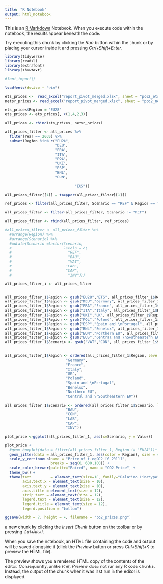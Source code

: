 ```yaml
---
title: "R Notebook"
output: html_notebook
---
```


This is an [R Markdown](http://rmarkdown.rstudio.com) Notebook. When you execute code within the notebook, the results appear beneath the code. 

Try executing this chunk by clicking the *Run* button within the chunk or by placing your cursor inside it and pressing *Ctrl+Shift+Enter*. 

```r
library(tidyverse)
library(readxl)
library(extrafont)
library(showtext)

#font_import()

loadfonts(device = "win")
```

```r
ets_prices <-  read_excel("report_pivot_merged.xlsx", sheet = "pco2_ets_yr")
netsr_prices <- read_excel("report_pivot_merged.xlsx", sheet = "pco2_netsr_yr")
```

```r
ets_prices$Region = "EU28"
ets_prices <- ets_prices[, c(1,4,2,3)]
```

```r
all_prices <- rbind(ets_prices, netsr_prices)
```

```r
all_prices_filter <- all_prices %>%
  filter(Year == 2030) %>%
  subset(Region %in% c("EU28",
                       "DEU",
                       "FRA",
                       "ITA",
                       "POL",
                       "UKI",
                       "ESP",
                       "BNL",
                       "EUN",
              
                                "EUS"))

all_prices_filter[[1]] = toupper(all_prices_filter[[1]])


```

```r
ref_prices <- filter(all_prices_filter, Scenario == "REF" & Region == "EU28")

all_prices_filter <- filter(all_prices_filter, Scenario != "REF")

all_prices_filter <- rbind(all_prices_filter, ref_prices)

#all_prices_filter <- all_prices_filter %>%
  #arrange(Region) %>%
  #arrange(Scenario) %>%
  #mutate(Scenario =factor(Scenario, 
  #                        levels = c(
  #                          "REF",
  #                          "BAU",
  #                          "VAT",
  #                         "LAB",
  #                         "CAP",
  #                          "INV")))

```

```r
all_prices_filter_1 <- all_prices_filter


all_prices_filter_1$Region <- gsub("EU28","ETS", all_prices_filter_1$Region)
all_prices_filter_1$Region <- gsub("DEU","Germany", all_prices_filter_1$Region)
all_prices_filter_1$Region <- gsub("FRA","France", all_prices_filter_1$Region)
all_prices_filter_1$Region <- gsub("ITA","Italy", all_prices_filter_1$Region)
all_prices_filter_1$Region <- gsub("UKI","UK", all_prices_filter_1$Region)
all_prices_filter_1$Region <- gsub("POL","Poland", all_prices_filter_1$Region)
all_prices_filter_1$Region <- gsub("ESP","Spain and \nPortugal", all_prices_filter_1$Region)
all_prices_filter_1$Region <- gsub("BNL","Benelux", all_prices_filter_1$Region)
all_prices_filter_1$Region <- gsub("EUN","Northern EU", all_prices_filter_1$Region)
all_prices_filter_1$Region <- gsub("EUS","Central and \nSoutheastern EU", all_prices_filter_1$Region)
all_prices_filter_1$Scenario <- gsub("VAT","CON", all_prices_filter_1$Scenario)
  
  
all_prices_filter_1$Region <- ordered(all_prices_filter_1$Region, levels = c("ETS",
                            "Germany",
                            "France",
                            "Italy",
                            "UK",
                            "Poland",
                            "Spain and \nPortugal",
                            "Benelux",
                            "Northern EU",
                            "Central and \nSoutheastern EU"))

all_prices_filter_1$Scenario <- ordered(all_prices_filter_1$Scenario, levels = c("REF",
                            "BAU",
                            "CON",
                            "LAB",
                            "CAP",
                            "INV"))

```

```r
plot_price <-ggplot(all_prices_filter_1, aes(x=Scenario, y = Value))

plot_price +
  #geom_boxplot(data = filter(all_prices_filter_1, Region != "EU28"))+
  geom_jitter(data = all_prices_filter_1, aes(color = Region), size = 4, alpha=1, width = 0.2) +
  scale_y_continuous(name = "Price of t.eqCO2 [€ 2011]",
                     breaks = seq(0, 600,100)) +
  scale_color_brewer(palette="Paired", name = "CO2-Price") +
  theme_bw() +
  theme(text         = element_text(size=10, family="Palatino Linotype"),
        axis.text.x = element_text(size = 10),
        axis.text.y = element_text(size = 10),
        axis.title = element_text(size = 12),
        strip.text = element_text(size = 12),
        legend.text = element_text(size = 12),
        legend.title = element_text(size = 12),
        legend.position = "bottom")

ggsave(width = 7, height = 4, filename = "co2_prices.png")
```
a new chunk by clicking the *Insert Chunk* button on the toolbar or by pressing *Ctrl+Alt+I*.

When you save the notebook, an HTML file containing the code and output will be saved alongside it (click the *Preview* button or press *Ctrl+Shift+K* to preview the HTML file).

The preview shows you a rendered HTML copy of the contents of the editor. Consequently, unlike *Knit*, *Preview* does not run any R code chunks. Instead, the output of the chunk when it was last run in the editor is displayed.
